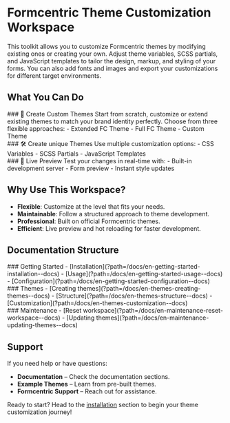 
<Meta title='EN/Introduction' />

# Formcentric Theme Customization Workspace

This toolkit allows you to customize Formcentric themes by modifying existing ones or creating your own.
Adjust theme variables, SCSS partials, and JavaScript templates to tailor the design, markup, and styling of your forms.
You can also add fonts and images and export your customizations for different target environments.

## What You Can Do

<div style={{ display: 'grid', gridTemplateColumns: 'repeat(auto-fit, minmax(300px, 1fr))', gap: '1rem', padding: '1rem 0' }}>
  <div style={{ padding: '1rem', borderRadius: 16, backgroundColor: '#F7F8FD' }}>
    ### 🎨 Create Custom Themes
    Start from scratch, customize or extend existing themes to match your brand identity perfectly. Choose from three flexible approaches:
    - Extended FC Theme
    - Full FC Theme
    - Custom Theme
  </div>

<div style={{ padding: '1rem', borderRadius: 16, backgroundColor: '#F7F8FD' }}>
    ### 🛠️ Create unique Themes 
    Use multiple customization options: 
    - CSS Variables 
    - SCSS Partials 
    - JavaScript Templates
</div>

  <div style={{ padding: '1rem', borderRadius: 16, backgroundColor: '#F7F8FD' }}>
    ### 🔄 Live Preview
    Test your changes in real-time with:
    - Built-in development server
    - Form preview
    - Instant style updates
  </div>
</div>

## Why Use This Workspace?

- **Flexible**: Customize at the level that fits your needs.
- **Maintainable**: Follow a structured approach to theme development.
- **Professional**: Built on official Formcentric themes.
- **Efficient**: Live preview and hot reloading for faster development.

## Documentation Structure

<div style={{ display: 'grid', gridTemplateColumns: 'repeat(auto-fit, minmax(250px, 1fr))', gap: '1rem', padding: '1rem 0' }}>
  <div style={{ padding: '1rem', borderRadius: 16, backgroundColor: '#F7F8FD' }}>
    ### Getting Started
    - [Installation](?path=/docs/en-getting-started-installation--docs)
    - [Usage](?path=/docs/en-getting-started-usage--docs)
    - [Configuration](?path=/docs/en-getting-started-configuration--docs)
  </div>

<div style={{ padding: '1rem', borderRadius: 16, backgroundColor: '#F7F8FD' }}>
    ### Themes 
    - [Creating themes](?path=/docs/en-themes-creating-themes--docs) 
    - [Structure](?path=/docs/en-themes-structure--docs) 
    - [Customization](?path=/docs/en-themes-customization--docs)
</div>

  <div style={{ padding: '1rem', borderRadius: 16, backgroundColor: '#F7F8FD' }}>
    ### Maintenance
    - [Reset workspace](?path=/docs/en-maintenance-reset-workspace--docs)
    - [Updating themes](?path=/docs/en-maintenance-updating-themes--docs)
  </div>
</div>

## Support

If you need help or have questions:

- **Documentation** – Check the documentation sections.
- **Example Themes** – Learn from pre-built themes.
- **Formcentric Support** – Reach out for assistance.

Ready to start? Head to the [installation](?path=/docs/en-getting-started-installation--docs) section to begin your theme customization journey!
